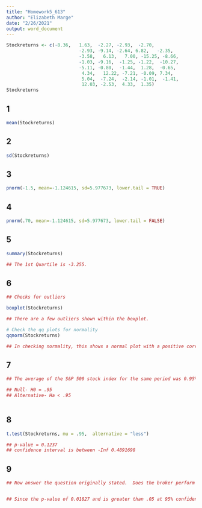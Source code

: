 ```yaml
---
title: "Homework5_613"
author: "Elizabeth Marge"
date: "2/26/2021"
output: word_document
---
```


```r

Stockreturns <- c(-8.36,   1.63,  -2.27, -2.93,  -2.70, 
                           -2.93, -9.14, -2.64, 6.82,   -2.35, 
                           -3.58,   6.13,   7.00, -15.25, -8.66,
                           -1.03, -9.16,  -1.25, -1.22,  -10.27,
                           -5.11, -0.80,  -1.44,  1.28,  -0.65,
                            4.34,   12.22, -7.21, -0.09, 7.34, 
                            5.04,  -7.24,  -2.14, -1.01,  -1.41, 
                            12.03, -2.53,  4.33,  1.35)
Stockreturns

```

## 1

```r

mean(Stockreturns)

```
## 2 

```r

sd(Stockreturns)

```
## 3

```r

pnorm(-1.5, mean=-1.124615, sd=5.977673, lower.tail = TRUE)

```
## 4

```r

pnorm(.70, mean=-1.124615, sd=5.977673, lower.tail = FALSE)

```

## 5


```r

summary(Stockreturns)

## The 1st Quartile is -3.255. 

```

## 6

```r

## Checks for outliers 

boxplot(Stockreturns)

## There are a few outliers shown within the boxplot.


```


```r

# Check the qq plots for normality
qqnorm(Stockreturns)

## In checking normality, this shows a normal plot with a positive correlation.

```

## 7

```r

## The average of the S&P 500 stock index for the same period was 0.95%. Does the broker perform worse than average? 

## Null- H0 = .95
## Alternative- Ha < .95
  
```

## 8

```r

t.test(Stockreturns, mu = .95,  alternative = "less")

## p-value = 0.1237
## confidence interval is between -Inf 0.4891698
```

## 9

```r

## Now answer the question originally stated.  Does the broker perform worse than average? (Explain or justify in two or three sentences)


## Since the p-value of 0.01827 and is greater than .05 at 95% confidence, we reject the null hypothesis that the average is equal to .95. In addition, Since the number .95 is not in the confidence interval of  -Inf 0.4891698, this supports the claim that we reject the null hypothesis. 

```
